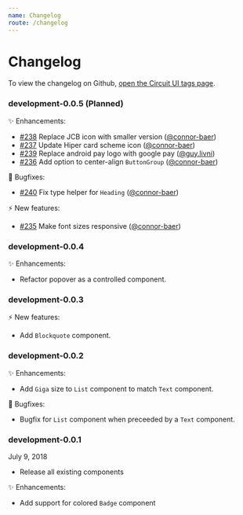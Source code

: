 ```yaml
---
name: Changelog
route: /changelog
---
```


# Changelog

To view the changelog on Github, [open the Circuit UI tags
page](https://github.com/sumup/circuit-ui/tags).

### development-0.0.5 (Planned)

✨ Enhancements:
- [#238](https://github.com/sumup/circuit-ui/pull/238) Replace JCB icon with
smaller version
([@connor-baer](https://github.com/connor-baer))
- [#237](https://github.com/sumup/circuit-ui/pull/237) Update Hiper card
scheme icon
([@connor-baer](https://github.com/connor-baer))
- [#239](https://github.com/sumup/circuit-ui/pull/239) Replace android pay
logo with google pay
([@guy.livni](https://github.com/guy.livni))
- [#236](https://github.com/sumup/circuit-ui/pull/236)
Add option to center-align `ButtonGroup`
([@connor-baer](https://github.com/connor-baer))

🐛 Bugfixes:
- [#240](https://github.com/sumup/circuit-ui/pull/240) Fix type helper for
`Heading`
([@connor-baer](https://github.com/connor-baer))

⚡️ New features:
- [#235](https://github.com/sumup/circuit-ui/pull/235)
Make font sizes responsive
([@connor-baer](https://github.com/connor-baer))

### development-0.0.4

✨ Enhancements:
- Refactor popover as a controlled component.

### development-0.0.3

⚡️ New features:
- Add `Blockquote` component.

### development-0.0.2

✨ Enhancements:
- Add `Giga` size to `List` component to match `Text` component.

🐛 Bugfixes:
- Bugfix for `List` component when preceeded by a `Text` component.

### development-0.0.1

July 9, 2018

- Release all existing components

✨ Enhancements:
- Add support for colored `Badge` component
